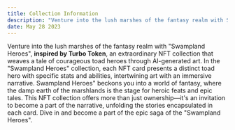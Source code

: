 ```yaml
---
title: Collection Information
description: "Venture into the lush marshes of the fantasy realm with Swampland Heroes, an extraordinary NFT collection that weaves a tale of courageous toad heroes through AI-generated art."
date: May 28 2023
---
```


Venture into the lush marshes of the fantasy realm with "Swampland Heroes",  **inspired by Turbo Token**, an extraordinary NFT collection that weaves a tale of courageous toad heroes through AI-generated art.
In the "Swampland Heroes" collection, each NFT card presents a distinct toad hero with specific stats and abilities, intertwining art with an immersive narrative.
Swampland Heroes" beckons you into a world of fantasy, where the damp earth of the marshlands is the stage for heroic feats and epic tales. This NFT collection offers more than just ownership—it's an invitation to become a part of the narrative, unfolding the stories encapsulated in each card. Dive in and become a part of the epic saga of the "Swampland Heroes".
